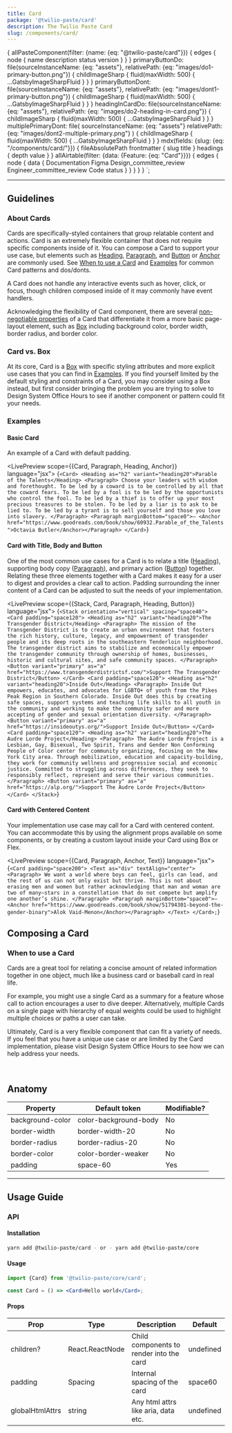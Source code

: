 ```yaml
---
title: Card
package: '@twilio-paste/card'
description: The Twilio Paste Card
slug: /components/card/
---
```



  {
    allPasteComponent(filter: {name: {eq: "@twilio-paste/card"}}) {
      edges {
        node {
          name
          description
          status
          version
        }
      }
    }
    primaryButtonDo: file(sourceInstanceName: {eq: "assets"}, relativePath: {eq: "images/do1-primary-button.png"}) {
      childImageSharp {
        fluid(maxWidth: 500) {
          ...GatsbyImageSharpFluid
        }
      }
    }
    primaryButtonDont: file(sourceInstanceName: {eq: "assets"}, relativePath: {eq: "images/dont1-primary-button.png"}) {
      childImageSharp {
        fluid(maxWidth: 500) {
          ...GatsbyImageSharpFluid
        }
      }
    }
    headingInCardDo: file(sourceInstanceName: {eq: "assets"}, relativePath: {eq: "images/do2-heading-in-card.png"}) {
      childImageSharp {
        fluid(maxWidth: 500) {
          ...GatsbyImageSharpFluid
        }
      }
    }
    multiplePrimaryDont: file(
      sourceInstanceName: {eq: "assets"}
      relativePath: {eq: "images/dont2-multiple-primary.png"}
    ) {
      childImageSharp {
        fluid(maxWidth: 500) {
          ...GatsbyImageSharpFluid
        }
      }
    }
    mdx(fields: {slug: {eq: "/components/card/"}}) {
      fileAbsolutePath
      frontmatter {
        slug
        title
      }
      headings {
        depth
        value
      }
    }
    allAirtable(filter: {data: {Feature: {eq: "Card"}}}) {
      edges {
        node {
          data {
            Documentation
            Figma
            Design_committee_review
            Engineer_committee_review
            Code
            status
          }
        }
      }
    }
  }
`;

<NormalizeComponentHeader
  categoryRoute={SidebarCategoryRoutes.COMPONENTS}
  githubUrl="https://github.com/twilio-labs/paste/blob/main/packages/paste-core/components/card/"
  storybookUrl="/?path=/story/components-card--default"
  data={props.data}
/>

---

<contentwrapper>

<PageAside data={props.data.mdx} />

<content>

## Guidelines

### About Cards

Cards are specifically-styled containers that group relatable content and actions. Card is an extremely
flexible container that does not require specific components inside of it. You can compose a Card to support your use case,
but elements such as [Heading](/components/heading), [Paragraph](/components/paragraph), and [Button](/components/button) or [Anchor](/components/anchor) are commonly used.
See [When to use a Card](#when-to-use-a-card) and [Examples](#examples) for common Card patterns and dos/donts.

A Card does not handle any interactive events such as hover, click, or focus, though children
composed inside of it may commonly have event handlers.

Acknowledging the flexibility of Card component, there are several [non-negotiable properties](#anatomy)
of a Card that differentiate it from a more basic page-layout element, such as [Box](/primitives/box) including background color, border width, border radius, and border color.

### Card vs. Box

At its core, Card is a [Box](/primitives/box) with specific styling attributes and more explicit use cases that you can find in [Examples](#examples).
If you find yourself limited by the default styling and constraints of a Card, you may consider using a Box instead,
but first consider bringing the problem you are trying to solve
to Design System Office Hours to see if another component or pattern could fit your needs.

### Examples

#### Basic Card

An example of a Card with default padding.

<LivePreview scope={{Card, Paragraph, Heading, Anchor}} language="jsx">
  {`<Card>
  <Heading as="h2" variant="heading20">Parable of the Talents</Heading>
  <Paragraph>
    Choose your leaders with wisdom and forethought. To be led by a coward is to be controlled by all that the coward fears. To be led by a fool is to be led
    by the opportunists who control the fool. To be led by a thief is to offer up your most precious treasures to be stolen. To be led by a liar is to ask to be
    lied to. To be led by a tyrant is to sell yourself and those you love into slavery.
  </Paragraph>
  <Paragraph marginBottom="space0">— <Anchor href="https://www.goodreads.com/book/show/60932.Parable_of_the_Talents">Octavia Butler</Anchor></Paragraph>
</Card>`}
</LivePreview>

#### Card with Title, Body and Button

One of the most common use cases for a Card is to relate a title ([Heading](/components/heading)), supporting body copy ([Paragraph](/components/paragraph)),
and primary action ([Button](/components/button)) together. Relating these three elements together with a Card makes it easy for a user to
digest and provides a clear call to action. Padding surrounding the inner content of a Card can be
adjusted to suit the needs of your implementation.

<LivePreview scope={{Stack, Card, Paragraph, Heading, Button}} language="jsx">
  {`<Stack orientation="vertical" spacing="space40">
    <Card padding="space120">
      <Heading as="h2" variant="heading20">The Transgender District</Heading>
      <Paragraph>
        The mission of the Transgender District is to create an urban environment that fosters the rich history, culture, legacy, and empowerment of transgender
        people and its deep roots in the southeastern Tenderloin neighborhood. The transgender district aims to stabilize and economically empower the transgender
        community through ownership of homes, businesses, historic and cultural sites, and safe community spaces.
      </Paragraph>
      <Button variant="primary" as="a" href="https://www.transgenderdistrictsf.com/">Support The Transgender District</Button>
    </Card>
    <Card padding="space120">
      <Heading as="h2" variant="heading20">Inside Out</Heading>
      <Paragraph>
        Inside Out empowers, educates, and advocates for LGBTQ+ of youth from the Pikes Peak Region in Southern Colorado. Inside Out does this by creating safe spaces,
        support systems and teaching life skills to all youth in the community and working to make the community safer and more accepting of gender and sexual orientation
        diversity.
      </Paragraph>
      <Button variant="primary" as="a" href="https://insideoutys.org/">Support Inside Out</Button>
    </Card>
    <Card padding="space120">
      <Heading as="h2" variant="heading20">The Audre Lorde Project</Heading>
      <Paragraph>
        The Audre Lorde Project is a Lesbian, Gay, Bisexual, Two Spirit, Trans and Gender Non Conforming People of Color center for community organizing, focusing on
        the New York City area. Through mobilization, education and capacity-building, they work for community wellness and progressive social and economic justice. Committed
        to struggling across differences, they seek to responsibly reflect, represent and serve their various communities.
      </Paragraph>
      <Button variant="primary" as="a" href="https://alp.org/">Support The Audre Lorde Project</Button>
    </Card>
  </Stack>`}
</LivePreview>

#### Card with Centered Content

Your implementation use case may call for a Card with centered content. You can accommodate this by
using the alignment props available on some components, or by creating a custom layout inside your
Card using Box or Flex.

<LivePreview scope={{Card, Paragraph, Anchor, Text}} language="jsx">
  {`<Card padding="space200">
  <Text as="div" textAlign="center">
    <Paragraph>
      We want a world where boys can feel, girls can lead, and the rest of us can not only exist but thrive. This is not
      about erasing men and women but rather acknowledging that man and woman are two of many—stars in a constellation that
      do not compete but amplify one another’s shine.
    </Paragraph>
    <Paragraph marginBottom="space0">— <Anchor href="https://www.goodreads.com/book/show/51794301-beyond-the-gender-binary">Alok Vaid-Menon</Anchor></Paragraph>
  </Text>
</Card>;`}
</LivePreview>

## Composing a Card

### When to use a Card

Cards are a great tool for relating a concise amount of related information together in one object, much like a business card or baseball card in real life.

For example, you might use a single Card as a summary for a feature whose call to action encourages a user to dive deeper. Alternatively, multiple Cards on a single page with hierarchy of equal weights could be used to highlight multiple choices or paths a user can take.

Ultimately, Card is a very flexible component that can fit a variety of needs. If you feel that you have a unique use case or are limited by the Card implementation, please visit Design System Office Hours to see how we can help address your needs.

<DoDont>
  <Do
    title="Do"
    body="Have a clear call to action when including Buttons. Avoid including more than one primary and one secondary button."
    preview={false}
  >
    <Img fluid={props.data.primaryButtonDo.childImageSharp.fluid} />
  </Do>
  <Dont title="Don't" body="Don’t put multiple primary actions in a Card" preview={false}>
    <Img fluid={props.data.primaryButtonDont.childImageSharp.fluid} />
  </Dont>
</DoDont>

<DoDont>
  <Do
    title="Do"
    body="Use a Heading in your Card that appropriately reflects the information architecture of the page."
    preview={false}
  >
    <Img fluid={props.data.headingInCardDo.childImageSharp.fluid} />
  </Do>
  <Dont title="Don't" body="Don’t use Cards to highlight multiple primary actions on a single page." preview={false}>
    <Img fluid={props.data.multiplePrimaryDont.childImageSharp.fluid} />
  </Dont>
</DoDont>

<DoDont>
  <Do title="Do" body="Use a Heading to set a clear expectation on the Card’s purpose." preview={false} />
  <Dont title="Don't" body="Don’t place multiple Heading components in a single Card." preview={false} />
</DoDont>

<DoDont>
  <Do
    title="Do"
    body="Use a consistent location on the bottom of the Card for primary actions or next steps."
    preview={false}
  />

</DoDont>

## Anatomy

| Property         | Default token         | Modifiable? |
| ---------------- | --------------------- | ----------- |
| background-color | color-background-body | No          |
| border-width     | border-width-20       | No          |
| border-radius    | border-radius-20      | No          |
| border-color     | color-border-weaker   | No          |
| padding          | space-60              | Yes         |

---

## Usage Guide

### API

#### Installation

```bash
yarn add @twilio-paste/card - or - yarn add @twilio-paste/core
```

#### Usage

```jsx
import {Card} from '@twilio-paste/core/card';

const Card = () => <Card>Hello world</Card>;
```

#### Props

| Prop            | Type            | Description                              | Default   |
| --------------- | --------------- | ---------------------------------------- | --------- |
| children?       | React.ReactNode | Child components to render into the card | undefined |
| padding         | Spacing         | Internal spacing of the card             | space60   |
| globalHtmlAttrs | string          | Any html attrs like aria, data etc.      | undefined |

<ChangelogRevealer>
  <Changelog />
</ChangelogRevealer>

</content>

</contentwrapper>
